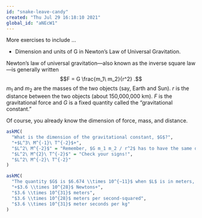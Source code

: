 ```yaml
---
id: "snake-leave-candy"
created: "Thu Jul 29 16:18:10 2021"
global_id: "aNEcW1"
---
```


::: {.todo}
More exercises to include ...

- Dimension and units of G in Newton's Law of Universal Gravitation.
:::

Newton's law of universal gravitation---also known as the inverse square law---is generally written $$F = G \frac{m_1\ m_2}{r^2} .$$
$m_1$ and $m_2$ are the masses of the two objects (say, Earth and Sun). $r$ is the distance between the two objects (about 150,000,000 km). $F$ is the gravitational force and $G$ is a fixed quantity called the "gravitational constant."

Of course, you already know the dimension of force, mass, and distance. 

```r
askMC(
  "What is the dimension of the gravitational constant, $G$?",
  "+$L^3\ M^{-1}\ T^{-2}$+",
  "$L^2\ M^{-2}$" = "Remember, $G m_1 m_2 / r^2$ has to have the same dimensions as force.",
  "$L^2\ M^{2}\ T^{-2}$" = "Check your signs!",
  "$L^2\ M^{-2}\ T^{-2}"
)
```

```r
askMC(
  "The quantity $G$ is $6.674 \\times 10^{−11}$ when $L$ is in meters, $M$ is in kilograms, and $T$ in seconds. What is the gravitational force between Earth (mass $6 \\times 10^{24}$ kg) and Sun (mass $2\times 10^{30}$ kg) ?",
  "+$3.6 \\times 10^{28}$ Newtons+",
  "$3.6 \\times 10^{31}$ meters",
  "$3.6 \\times 10^{28}$ meters per second-squared",
  "$3.6 \\times 10^{31}$ meter seconds per kg"
)
```
